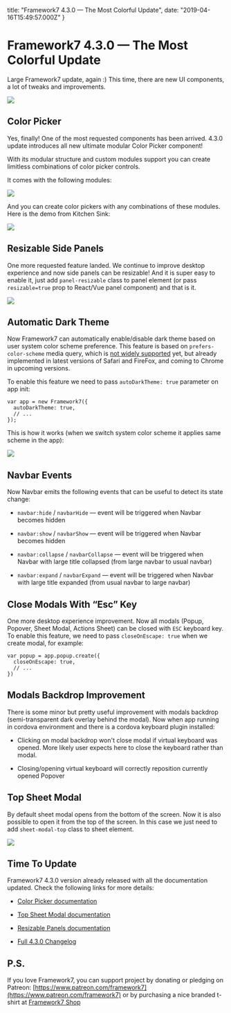 
  title: "Framework7 4.3.0 — The Most Colorful Update",
  date: "2019-04-16T15:49:57.000Z"
}


# Framework7 4.3.0 — The Most Colorful Update

Large Framework7 update, again :) This time, there are new UI components, a lot of tweaks and improvements.

![](https://cdn-images-1.medium.com/max/4000/1*nx-78i1maLq1TXgIt3JQww.png)

## Color Picker

Yes, finally! One of the most requested components has been arrived. 4.3.0 update introduces all new ultimate modular Color Picker component!

With its modular structure and custom modules support you can create limitless combinations of color picker controls.

It comes with the following modules:

![](https://cdn-images-1.medium.com/max/6000/1*nH5aK9wzTEW9o8r0ezbgbg.png)

And you can create color pickers with any combinations of these modules. Here is the demo from Kitchen Sink:

![](https://cdn-images-1.medium.com/max/2000/1*PmeT2piTSoH7nrAdUjQuWg.gif)

## Resizable Side Panels

One more requested feature landed. We continue to improve desktop experience and now side panels can be resizable! And it is super easy to enable it, just add `panel-resizable` class to panel element (or pass `resizable=true` prop to React/Vue panel component) and that is it.

![](https://cdn-images-1.medium.com/max/2000/1*ZXjC8IStUXOEyFF3lsYkoQ.gif)

## Automatic Dark Theme

Now Framework7 can automatically enable/disable dark theme based on user system color scheme preference. This feature is based on `prefers-color-scheme` media query, which is [not widely supported](https://caniuse.com/#feat=prefers-color-scheme) yet, but already implemented in latest versions of Safari and FireFox, and coming to Chrome in upcoming versions.

To enable this feature we need to pass `autoDarkTheme: true` parameter on app init:

```
var app = new Framework7({
  autoDarkTheme: true,
  // ...
});
```

This is how it works (when we switch system color scheme it applies same scheme in the app):

![](https://cdn-images-1.medium.com/max/2000/1*Sr7M1fnnWXULXxfDAQoSdQ.gif)

## Navbar Events

Now Navbar emits the following events that can be useful to detect its state change:

- `navbar:hide` / `navbarHide` — event will be triggered when Navbar becomes hidden

- `navbar:show` / `navbarShow` — event will be triggered when Navbar becomes hidden

- `navbar:collapse` / `navbarCollapse` — event will be triggered when Navbar with large title collapsed (from large navbar to usual navbar)

- `navbar:expand` / `navbarExpand` — event will be triggered when Navbar with large title expanded (from usual navbar to large navbar)

## Close Modals With “Esc” Key

One more desktop experience improvement. Now all modals (Popup, Popover, Sheet Modal, Actions Sheet) can be closed with `ESC` keyboard key. To enable this feature, we need to pass `closeOnEscape: true` when we create modal, for example:

```
var popup = app.popup.create({
  closeOnEscape: true,
  // ...
})
```

## Modals Backdrop Improvement

There is some minor but pretty useful improvement with modals backdrop (semi-transparent dark overlay behind the modal). Now when app running in cordova environment and there is a cordova keyboard plugin installed:

- Clicking on modal backdrop won't close modal if virtual keyboard was opened. More likely user expects here to close the keyboard rather than modal.

- Closing/opening virtual keyboard will correctly reposition currently opened Popover

## Top Sheet Modal

By default sheet modal opens from the bottom of the screen. Now it is also possible to open it from the top of the screen. In this case we just need to add `sheet-modal-top` class to sheet element.

![](https://cdn-images-1.medium.com/max/2000/1*gBE5c-hQIdzu_9pRyuqowQ.gif)

## Time To Update

Framework7 4.3.0 version already released with all the documentation updated. Check the following links for more details:

- [Color Picker documentation](https://framework7.io/docs/color-picker.html)

- [Top Sheet Modal documentation](https://framework7.io/docs/sheet-modal.html#sheet-top-layout)

- [Resizable Panels documentation](https://framework7.io/docs/panel.html#resizable-panel)

- [Full 4.3.0 Changelog](https://github.com/framework7io/framework7/blob/master/CHANGELOG.md)

## P.S.

If you love Framework7, you can support project by donating or pledging on Patreon: [https://www.patreon.com/framework7](https://www.patreon.com/framework7) or by purchasing a nice branded t-shirt at [Framework7 Shop](https://teespring.com/stores/framework7)


